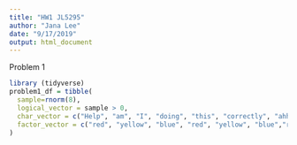 ```yaml
---
title: "HW1 JL5295"
author: "Jana Lee"
date: "9/17/2019"
output: html_document
---
```


Problem 1
```r
library (tidyverse)
problem1_df = tibble(
  sample=rnorm(8),
  logical_vector = sample > 0,
  char_vector = c("Help", "am", "I", "doing", "this", "correctly", "ahh", "ahh"),
  factor_vector = c("red", "yellow", "blue", "red", "yellow", "blue","red", "red")
)
```



